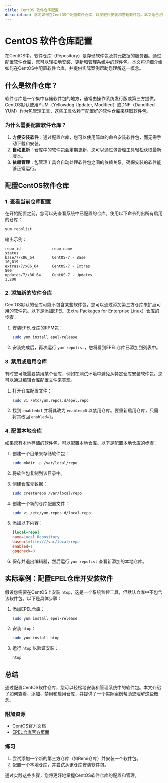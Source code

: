 ```yaml
---
title: CentOS 软件仓库配置
description: 学习如何在CentOS中配置软件仓库，以便轻松安装和管理软件包。本文适合初学者，包含详细的步骤和实际案例。
---
```


# CentOS 软件仓库配置

在CentOS中，软件仓库（Repository）是存储软件包及其元数据的服务器。通过配置软件仓库，您可以轻松地安装、更新和管理系统中的软件包。本文将详细介绍如何在CentOS中配置软件仓库，并提供实际案例帮助您理解这一概念。

## 什么是软件仓库？

软件仓库是一个集中存储软件包的地方，通常由操作系统发行版或第三方提供。CentOS默认使用YUM（Yellowdog Updater, Modified）或DNF（Dandified YUM）作为包管理工具，这些工具依赖于配置好的软件仓库来获取软件包。

### 为什么需要配置软件仓库？

1. **方便安装软件**：通过配置仓库，您可以使用简单的命令安装软件包，而无需手动下载和安装。
2. **自动更新**：仓库中的软件包会定期更新，您可以通过包管理工具轻松获取最新版本。
3. **依赖管理**：包管理工具会自动处理软件包之间的依赖关系，确保安装的软件能够正常运行。

## 配置CentOS软件仓库

### 1. 查看当前仓库配置

在开始配置之前，您可以先查看系统中已配置的仓库。使用以下命令列出所有启用的仓库：

```bash
yum repolist
```

输出示例：

```plaintext
repo id              repo name                                      status
base/7/x86_64        CentOS-7 - Base                                10,019
extras/7/x86_64      CentOS-7 - Extras                                 500
updates/7/x86_64     CentOS-7 - Updates                              1,200
```

### 2. 添加新的软件仓库

CentOS默认的仓库可能不包含某些软件包，您可以通过添加第三方仓库来扩展可用的软件包。以下是添加EPEL（Extra Packages for Enterprise Linux）仓库的步骤：

1. 安装EPEL仓库的RPM包：

   ```bash
   sudo yum install epel-release
   ```

2. 安装完成后，再次运行 `yum repolist`，您将看到EPEL仓库已添加到列表中。

### 3. 禁用或启用仓库

有时您可能需要禁用某个仓库，例如在测试环境中避免从特定仓库安装软件包。您可以通过编辑仓库配置文件来实现。

1. 打开仓库配置文件：

   ```bash
   sudo vi /etc/yum.repos.d/epel.repo
   ```

2. 找到 `enabled=1` 并将其改为 `enabled=0` 以禁用仓库。要重新启用仓库，只需将其改回 `enabled=1`。

### 4. 配置本地仓库

如果您有本地存储的软件包，可以配置本地仓库。以下是配置本地仓库的步骤：

1. 创建一个目录来存储软件包：

   ```bash
   sudo mkdir -p /var/local/repo
   ```

2. 将软件包复制到该目录中。

3. 创建仓库元数据：

   ```bash
   sudo createrepo /var/local/repo
   ```

4. 创建一个新的仓库配置文件：

   ```bash
   sudo vi /etc/yum.repos.d/local.repo
   ```

5. 添加以下内容：

   ```ini
   [local-repo]
   name=Local Repository
   baseurl=file:///var/local/repo
   enabled=1
   gpgcheck=0
   ```

6. 保存并退出编辑器，然后运行 `yum repolist` 查看新添加的本地仓库。

## 实际案例：配置EPEL仓库并安装软件

假设您需要在CentOS上安装 `htop`，这是一个系统监控工具，但默认仓库中不包含该软件包。以下是具体步骤：

1. 添加EPEL仓库：

   ```bash
   sudo yum install epel-release
   ```

2. 安装 `htop`：

   ```bash
   sudo yum install htop
   ```

3. 运行 `htop` 以验证安装：

   ```bash
   htop
   ```

## 总结

通过配置CentOS软件仓库，您可以轻松地安装和管理系统中的软件包。本文介绍了如何查看、添加、禁用和启用仓库，并提供了一个实际案例帮助您理解这些概念。

### 附加资源

- [CentOS官方文档](https://docs.centos.org/)
- [EPEL仓库官方页面](https://fedoraproject.org/wiki/EPEL)

### 练习

1. 尝试添加一个新的第三方仓库（如Remi仓库）并安装一个软件包。
2. 配置一个本地仓库，并尝试从该仓库安装软件包。

通过实践这些步骤，您将更好地掌握CentOS软件仓库的配置和管理。